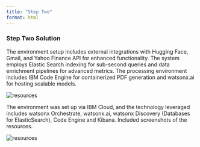 ```yaml
---
title: "Step Two"
format: html
---
```


### Step Two Solution

The environment setup includes external integrations with Hugging Face, Gmail, and Yahoo Finance API for enhanced functionality. The system employs Elastic Search indexing for sub-second queries and data enrichment pipelines for advanced metrics. The processing environment includes IBM Code Engine for containerized PDF generation and watsonx.ai for hosting scalable models.

<img src="../../images/007/Resource_List.png" alt="resources" class="responsive-img">

The environment was set up via IBM Cloud, and the technology leveraged includes watsonx Orchestrate, watsonx.ai, watsonx Discovery (Databases for ElasticSearch), Code Engine and Kibana. Included screenshots of the resources.

<img src="../../images/007/Resource_Cont.png" alt="resources" class="responsive-img">